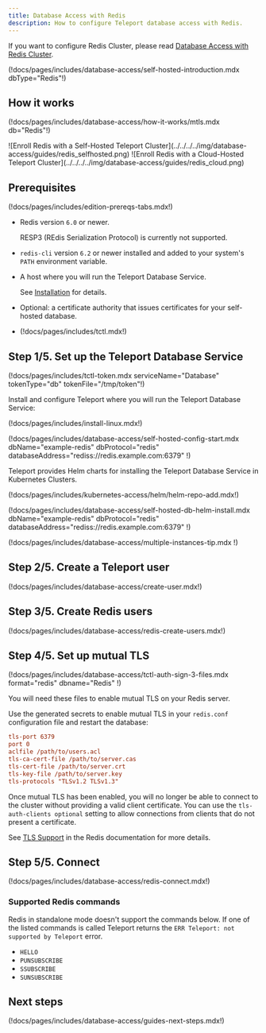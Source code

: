 ```yaml
---
title: Database Access with Redis
description: How to configure Teleport database access with Redis.
---
```


If you want to configure Redis Cluster, please read [Database Access with Redis Cluster](redis-cluster.mdx).

(!docs/pages/includes/database-access/self-hosted-introduction.mdx dbType="Redis"!)

## How it works

(!docs/pages/includes/database-access/how-it-works/mtls.mdx db="Redis"!)

<Tabs>
<TabItem scope={["oss", "enterprise"]} label="Self-Hosted">
![Enroll Redis with a Self-Hosted Teleport Cluster](../../../../img/database-access/guides/redis_selfhosted.png)
</TabItem>
<TabItem scope={["cloud","team"]} label="Teleport Cloud">
![Enroll Redis with a Cloud-Hosted Teleport Cluster](../../../../img/database-access/guides/redis_cloud.png)
</TabItem>

</Tabs>

## Prerequisites

(!docs/pages/includes/edition-prereqs-tabs.mdx!)

- Redis version `6.0` or newer.

  <Admonition type="note" title="Note">
  RESP3 (REdis Serialization Protocol) is currently not supported.
  </Admonition>

- `redis-cli` version `6.2` or newer installed and added to your system's `PATH` environment variable.

- A host where you will run the Teleport Database Service.

  See [Installation](../../../installation.mdx) for details.

- Optional: a certificate authority that issues certificates for
  your self-hosted database.

- (!docs/pages/includes/tctl.mdx!)

## Step 1/5. Set up the Teleport Database Service

(!docs/pages/includes/tctl-token.mdx serviceName="Database" tokenType="db" tokenFile="/tmp/token"!)

Install and configure Teleport where you will run the Teleport Database Service:

<Tabs>
<TabItem label="Linux Server">

(!docs/pages/includes/install-linux.mdx!)

(!docs/pages/includes/database-access/self-hosted-config-start.mdx dbName="example-redis" dbProtocol="redis" databaseAddress="rediss://redis.example.com:6379" !)

</TabItem>
<TabItem label="Kubernetes Cluster">
  Teleport provides Helm charts for installing the Teleport Database Service in Kubernetes Clusters.

  (!docs/pages/includes/kubernetes-access/helm/helm-repo-add.mdx!)

  (!docs/pages/includes/database-access/self-hosted-db-helm-install.mdx dbName="example-redis" dbProtocol="redis" databaseAddress="rediss://redis.example.com:6379" !)
</TabItem>
</Tabs>

(!docs/pages/includes/database-access/multiple-instances-tip.mdx !)

## Step 2/5. Create a Teleport user

(!docs/pages/includes/database-access/create-user.mdx!)

## Step 3/5. Create Redis users

(!docs/pages/includes/database-access/redis-create-users.mdx!)

## Step 4/5. Set up mutual TLS

(!docs/pages/includes/database-access/tctl-auth-sign-3-files.mdx format="redis" dbname="Redis" !)

You will need these files to enable mutual TLS on your Redis server.

Use the generated secrets to enable mutual TLS in your `redis.conf` configuration
file and restart the database:

```ini
tls-port 6379
port 0
aclfile /path/to/users.acl
tls-ca-cert-file /path/to/server.cas
tls-cert-file /path/to/server.crt
tls-key-file /path/to/server.key
tls-protocols "TLSv1.2 TLSv1.3"
```

Once mutual TLS has been enabled, you will no longer be able to connect to
the cluster without providing a valid client certificate. You can use the
`tls-auth-clients optional` setting to allow connections
from clients that do not present a certificate.

See [TLS Support](https://redis.io/topics/encryption)
in the Redis documentation for more details.

## Step 5/5. Connect

(!docs/pages/includes/database-access/redis-connect.mdx!)

### Supported Redis commands

Redis in standalone mode doesn't support the commands below. If one of the listed commands is called Teleport
returns the <nobr>`ERR Teleport: not supported by Teleport`</nobr> error.

- `HELLO`
- `PUNSUBSCRIBE`
- `SSUBSCRIBE`
- `SUNSUBSCRIBE`

## Next steps

(!docs/pages/includes/database-access/guides-next-steps.mdx!)

